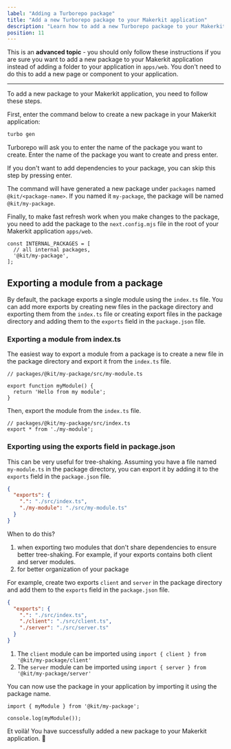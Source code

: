 ```yaml
---
label: "Adding a Turborepo package"
title: "Add a new Turborepo package to your Makerkit application"
description: "Learn how to add a new Turborepo package to your Makerkit application"
position: 11
---
```


This is an **advanced topic** - you should only follow these instructions if you are sure you want to add a new package to your Makerkit application instead of adding a folder to your application in `apps/web`. You don't need to do this to add a new page or component to your application.

---

To add a new package to your Makerkit application, you need to follow these steps.

First, enter the command below to create a new package in your Makerkit application:

```bash
turbo gen
```

Turborepo will ask you to enter the name of the package you want to create. Enter the name of the package you want to create and press enter.

If you don't want to add dependencies to your package, you can skip this step by pressing enter.

The command will have generated a new package under `packages` named `@kit/<package-name>`. If you named it `my-package`, the package will be named `@kit/my-package`.

Finally, to make fast refresh work when you make changes to the package, you need to add the package to the `next.config.mjs` file in the root of your Makerkit application `apps/web`.

```tsx
const INTERNAL_PACKAGES = [
  // all internal packages,
  '@kit/my-package',
];
```

## Exporting a module from a package

By default, the package exports a single module using the `index.ts` file. You can add more exports by creating new files in the package directory and exporting them from the `index.ts` file or creating export files in the package directory and adding them to the `exports` field in the `package.json` file.

### Exporting a module from index.ts

The easiest way to export a module from a package is to create a new file in the package directory and export it from the `index.ts` file.

```tsx
// packages/@kit/my-package/src/my-module.ts

export function myModule() {
  return 'Hello from my module';
}
```

Then, export the module from the `index.ts` file.

```tsx
// packages/@kit/my-package/src/index.ts
export * from './my-module';
```

### Exporting using the exports field in package.json

This can be very useful for tree-shaking. Assuming you have a file named `my-module.ts` in the package directory, you can export it by adding it to the `exports` field in the `package.json` file.

```json
{
  "exports": {
    ".": "./src/index.ts",
    "./my-module": "./src/my-module.ts"
  }
}
```

When to do this?

1. when exporting two modules that don't share dependencies to ensure better tree-shaking. For example, if your exports contains both client and server modules.
2. for better organization of your package


For example, create two exports `client` and `server` in the package directory and add them to the `exports` field in the `package.json` file.

```json
{
  "exports": {
    ".": "./src/index.ts",
    "./client": "./src/client.ts",
    "./server": "./src/server.ts"
  }
}
```

1. The `client` module can be imported using `import { client } from '@kit/my-package/client'`
2. The `server` module can be imported using `import { server } from '@kit/my-package/server'`

You can now use the package in your application by importing it using the package name.

```tsx
import { myModule } from '@kit/my-package';

console.log(myModule());
```

Et voilà! You have successfully added a new package to your Makerkit application. 🎉
